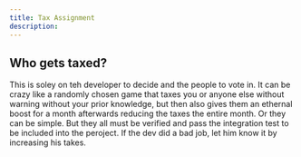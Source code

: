 ```yaml
---
title: Tax Assignment
description: 
---
```


## Who gets taxed?

This is soley on teh developer to decide and the people to vote in. It can be crazy like a randomly chosen game that taxes you or anyone else without warning without your prior knowledge, but then also gives them an ethernal boost for a month afterwards reducing the taxes the entire month. 
Or they can be simple. But they all must be verified and pass the integration test to be included into the peroject. If the dev did a bad job, let him know it by increasing his takes. 
